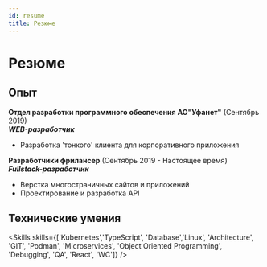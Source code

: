 ```yaml
---
id: resume
title: Резюме
---
```


# Резюме

## Опыт

**Отдел разработки программного обеспечения АО"Уфанет"** (Сентябрь 2019)  
_**WEB-разработчик**_

- Разработка 'тонкого' клиента для корпоративного приложения

**Разработчики фрилансер** (Сентябрь 2019 - Настоящее время)  
_**Fullstack-разработчик**_

- Верcтка многостраничных сайтов и приложений
- Проектирование и разработка API


## Технические умения


<Skills skills={['Kubernetes','TypeScript', 'Database','Linux', 'Architecture', 'GIT', 'Podman', 'Microservices', 'Object Oriented Programming', 'Debugging', 'QA', 'React', 'WC']} />
